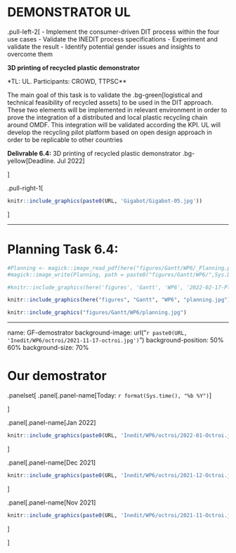 

# DEMONSTRATOR UL

.pull-left-2[
- Implement the consumer-driven DIT process within the four use cases
- Validate the INEDIT process specifications
- Experiment and validate the result
- Identify potential gender issues and insights to overcome them

**3D printing of recycled plastic demonstrator** 

*TL: UL. Participants: CROWD, TTPSC**

The main goal of this task is to validate the .bg-green[logistical and technical feasibility of recycled assets] to be used in the DIT approach. These two elements will be implemented in relevant environment in order to prove the integration of a distributed and local plastic recycling chain around OMDF. This integration will be validated according the KPI. UL will develop the recycling pilot platform based on open design approach in order to be replicable to other countries


**Delivrable 6.4:** 3D printing of recycled plastic demonstrator .bg-yellow[Deadline. Jul 2022]

]

.pull-right-1[

```r
knitr::include_graphics(paste0(URL, 'Gigabot/Gigabot-05.jpg'))
```
]


---

# Planning Task 6.4:

```r

#Planning <- magick::image_read_pdf(here("figures/Gantt/WP6/_Planning.pdf"),                       pages = 1)
#magick::image_write(Planning, path = paste0("figures/Gantt/WP6/",Sys.Date(), "-Planning.jpg"), format = "jpg")

#knitr::include_graphics(here('figures', 'Gantt', 'WP6', '2022-02-17-Planning.jpg'))

knitr::include_graphics(here("figures", "Gantt", "WP6", "planning.jpg"))

knitr::include_graphics("figures/Gantt/WP6/planning.jpg")
```

---
name: GF-demostrator
background-image: url("`r paste0(URL, 'Inedit/WP6/octroi/2021-11-17-octroi.jpg')`")
background-position: 50% 60%
background-size: 70%


# Our demostrator 

.panelset[
.panel[.panel-name[Today: `r format(Sys.time(), "%b %Y")`]

]

.panel[.panel-name[Jan 2022]
```r
knitr::include_graphics(paste0(URL, 'Inedit/WP6/octroi/2022-01-Octroi.jpg'))
```
]

.panel[.panel-name[Dec 2021]
```r
knitr::include_graphics(paste0(URL, 'Inedit/WP6/octroi/2021-12-Octroi.jpg'))
```
]


.panel[.panel-name[Nov 2021]
```r
knitr::include_graphics(paste0(URL, 'Inedit/WP6/octroi/2021-11-Octroi.jpg'))
```
]



]
